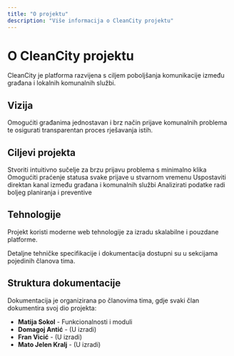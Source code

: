 ```yaml
---
title: "O projektu"
description: "Više informacija o CleanCity projektu"
---
```


# O CleanCity projektu

CleanCity je platforma razvijena s ciljem poboljšanja komunikacije između građana i lokalnih komunalnih službi.

## Vizija

Omogućiti građanima jednostavan i brz način prijave komunalnih problema te osigurati transparentan proces rješavanja istih.

## Ciljevi projekta

<Steps>
  <Step title="Pojednostaviti prijavu">
    Stvoriti intuitivno sučelje za brzu prijavu problema s minimalno klika
  </Step>

  <Step title="Povećati transparentnost">
    Omogućiti praćenje statusa svake prijave u stvarnom vremenu
  </Step>

  <Step title="Poboljšati komunikaciju">
    Uspostaviti direktan kanal između građana i komunalnih službi
  </Step>

  <Step title="Prikupiti podatke">
    Analizirati podatke radi boljeg planiranja i preventive
  </Step>
</Steps>

## Tehnologije

Projekt koristi moderne web tehnologije za izradu skalabilne i pouzdane platforme.

<Note>
  Detaljne tehničke specifikacije i dokumentacija dostupni su u sekcijama pojedinih članova tima.
</Note>

## Struktura dokumentacije

Dokumentacija je organizirana po članovima tima, gdje svaki član dokumentira svoj dio projekta:

- **Matija Sokol** - Funkcionalnosti i moduli
- **Domagoj Antić** - (U izradi)
- **Fran Vicić** - (U izradi)
- **Mato Jelen Kralj** - (U izradi)
